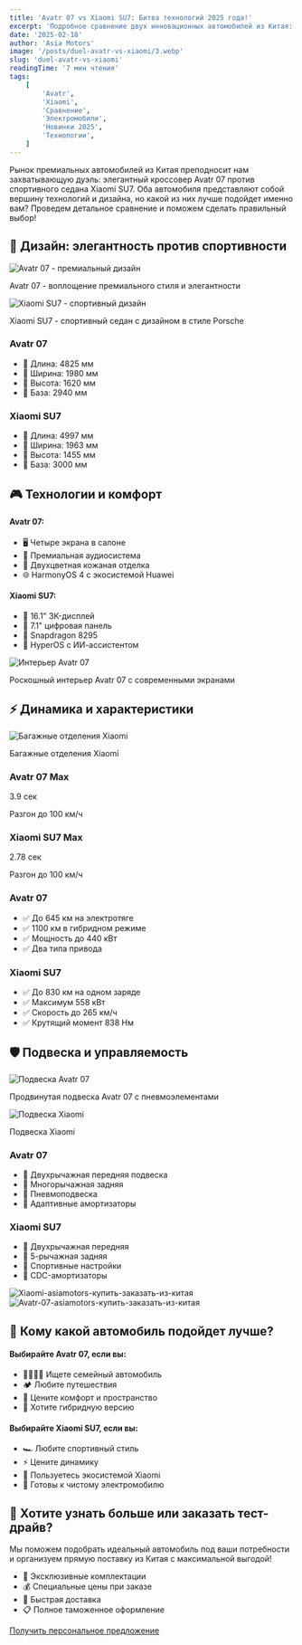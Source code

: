 ```yaml
---
title: 'Avatr 07 vs Xiaomi SU7: Битва технологий 2025 года!'
excerpt: 'Подробное сравнение двух инновационных автомобилей из Китая: премиального кроссовера Avatr 07 и спортивного седана Xiaomi SU7. Какой из них станет вашим идеальным выбором?'
date: '2025-02-18'
author: 'Asia Motors'
image: '/posts/duel-avatr-vs-xiaomi/3.webp'
slug: 'duel-avatr-vs-xiaomi'
readingTime: '7 мин чтения'
tags:
    [
        'Avatr',
        'Xiaomi',
        'Сравнение',
        'Электромобили',
        'Новинки 2025',
        'Технологии',
    ]
---
```


<div class="intro-block">
    <p class="intro-text">
        Рынок премиальных автомобилей из Китая преподносит нам захватывающую
        дуэль: элегантный кроссовер Avatr 07 против спортивного седана Xiaomi
        SU7. Оба автомобиля представляют собой вершину технологий и дизайна, но
        какой из них лучше подойдет именно вам? Проведем детальное сравнение и
        поможем сделать правильный выбор!
    </p>
</div>

## 💫 Дизайн: элегантность против спортивности

<div class="image-container">
    <img
        src="/posts/duel-avatr-vs-xiaomi/1.webp"
        alt="Avatr 07 - премиальный дизайн"
        className="full-width-image"
    />
    <p class="image-caption">
        Avatr 07 - воплощение премиального стиля и элегантности
    </p>
</div>

<div class="image-container">
    <img
        src="/posts/duel-avatr-vs-xiaomi/2.webp"
        alt="Xiaomi SU7 - спортивный дизайн"
        className="full-width-image"
    />
    <p class="image-caption">
        Xiaomi SU7 - спортивный седан с дизайном в стиле Porsche
    </p>
</div>

<div class="specs-grid">
    <div class="specs-box">
        <h3>Avatr 07</h3>
        <ul class="specs-list">
            <li>📏 Длина: 4825 мм</li>
            <li>📐 Ширина: 1980 мм</li>
            <li>📍 Высота: 1620 мм</li>
            <li>🚗 База: 2940 мм</li>
        </ul>
    </div>
    <div class="specs-box">
        <h3>Xiaomi SU7</h3>
        <ul class="specs-list">
            <li>📏 Длина: 4997 мм</li>
            <li>📐 Ширина: 1963 мм</li>
            <li>📍 Высота: 1455 мм</li>
            <li>🚗 База: 3000 мм</li>
        </ul>
    </div>
</div>

## 🎮 Технологии и комфорт

<div class="advantages-card">
    <h4>Avatr 07:</h4>
    <ul>
        <li>🖥️ Четыре экрана в салоне</li>
        <li>🎵 Премиальная аудиосистема</li>
        <li>💺 Двухцветная кожаная отделка</li>
        <li>🌐 HarmonyOS 4 с экосистемой Huawei</li>
    </ul>
</div>

<div class="advantages-card">
    <h4>Xiaomi SU7:</h4>
    <ul>
        <li>📱 16.1" 3K-дисплей</li>
        <li>🎯 7.1" цифровая панель</li>
        <li>🔋 Snapdragon 8295</li>
        <li>🤖 HyperOS с ИИ-ассистентом</li>
    </ul>
</div>

<div class="image-container">
    <img
        src="/posts/duel-avatr-vs-xiaomi/avatr-11-asiamotors.jpg"
        alt="Интерьер Avatr 07"
        className="full-width-image"
    />
    <p class="image-caption">
        Роскошный интерьер Avatr 07 c современными экранами
    </p>
</div>

## ⚡ Динамика и характеристики

<div class="image-container">
    <img
        src="/posts/duel-avatr-vs-xiaomi/10.webp"
        alt="Багажные отделения Xiaomi"
        className="full-width-image"
    />
    <p class="image-caption">Багажные отделения Xiaomi</p>
</div>

<div class="features-grid__cherry">
    <div class="advantage-item">
        <h3>Avatr 07 Max</h3>
        <div class="feature-value">3.9 сек</div>
        <p class="feature-item-spec">Разгон до 100 км/ч</p>
    </div>
    <div class="advantage-item">
        <h3>Xiaomi SU7 Max</h3>
        <div class="feature-value">2.78 сек</div>
        <p class="feature-item-spec">Разгон до 100 км/ч</p>
    </div>
</div>

<div class="pros-cons-grid">
    <div class="pros-card">
        <h3>Avatr 07</h3>
        <ul>
            <li>✅ До 645 км на электротяге</li>
            <li>✅ 1100 км в гибридном режиме</li>
            <li>✅ Мощность до 440 кВт</li>
            <li>✅ Два типа привода</li>
        </ul>
    </div>
    <div class="pros-card">
        <h3>Xiaomi SU7</h3>
        <ul>
            <li>✅ До 830 км на одном заряде</li>
            <li>✅ Максимум 558 кВт</li>
            <li>✅ Скорость до 265 км/ч</li>
            <li>✅ Крутящий момент 838 Нм</li>
        </ul>
    </div>
</div>

## 🛡️ Подвеска и управляемость

<div class="image-container">
    <img
        src="/posts/duel-avatr-vs-xiaomi/7.webp"
        alt="Подвеска Avatr 07"
        className="full-width-image"
    />
    <p class="image-caption">
        Продвинутая подвеска Avatr 07 с пневмоэлементами
    </p>
</div>

<div class="image-container">
    <img
        src="/posts/duel-avatr-vs-xiaomi/13.webp"
        alt="Подвеска Xiaomi"
        className="full-width-image"
    />
    <p class="image-caption">Подвеска Xiaomi</p>
</div>

<div class="specs-grid">
    <div class="specs-box">
        <h3>Avatr 07</h3>
        <ul class="specs-list">
            <li>🔧 Двухрычажная передняя подвеска</li>
            <li>💫 Многорычажная задняя</li>
            <li>🌟 Пневмоподвеска</li>
            <li>💪 Адаптивные амортизаторы</li>
        </ul>
    </div>
    <div class="specs-box">
        <h3>Xiaomi SU7</h3>
        <ul class="specs-list">
            <li>🔧 Двухрычажная передняя</li>
            <li>💫 5-рычажная задняя</li>
            <li>🌟 Спортивные настройки</li>
            <li>💪 CDC-амортизаторы</li>
        </ul>
    </div>
</div>

<div class="image-container">
    <img
        src="/posts/duel-avatr-vs-xiaomi/8.webp"
        alt="Xiaomi-asiamotors-купить-заказать-из-китая"
        className="full-width-image"
    />
    <img
        src="/posts/duel-avatr-vs-xiaomi/15.webp"
        alt="Avatr-07-asiamotors-купить-заказать-из-китая"
        className="full-width-image"
    />
</div>

## 💎 Кому какой автомобиль подойдет лучше?

<div class="advantages-card">
    <h4>Выбирайте Avatr 07, если вы:</h4>
    <ul>
        <li>👨‍👩‍👧‍👦 Ищете семейный автомобиль</li>
        <li>🏕️ Любите путешествия</li>
        <li>💺 Цените комфорт и пространство</li>
        <li>🔋 Хотите гибридную версию</li>
    </ul>
</div>

<div class="advantages-card">
    <h4>Выбирайте Xiaomi SU7, если вы:</h4>
    <ul>
        <li>🏎️ Любите спортивный стиль</li>
        <li>⚡ Цените динамику</li>
        <li>📱 Пользуетесь экосистемой Xiaomi</li>
        <li>🔋 Готовы к чистому электромобилю</li>
    </ul>
</div>

<div class="cta-box">
    <h2>🚗 Хотите узнать больше или заказать тест-драйв?</h2>
    <p>
        Мы поможем подобрать идеальный автомобиль под ваши потребности и
        организуем прямую поставку из Китая с максимальной выгодой!
    </p>
    <ul class="specs-list specs-list__no-dot">
        <li>💎 Эксклюзивные комплектации</li>
        <li>💰 Специальные цены при заказе</li>
        <li>🚚 Быстрая доставка</li>
        <li>📋 Полное таможенное оформление</li>
    </ul>
    <a href="/contacts" class="cta-button">
        Получить персональное предложение
    </a>
</div>
